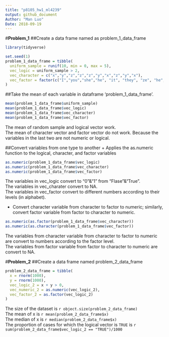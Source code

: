 ```yaml
---
title: "p8105_hw1_ml4239"
output: github_document
Author: "Man Luo"
Date: 2018-09-19
---
```

#**Problem_1**
##Create a data frame named as problem_1_data_frame
```r
library(tidyverse)
```

```r
set.seed(1)
problem_1_data_frame = tibble(
  uniform_sample = runif(10, min = 0, max = 5),
  vec_logic = uniform_sample > 2,
  vec_character = c("x","y","z","z","z","y","x","z","y","x"),
  vec_factor = factor(c("I","you","she","he", "it", "they", "ze", "he", "xe", "none"))
)
```

##Take the mean of each variable in dataframe 'problem_1_data_frame'.

```r
mean(problem_1_data_frame$uniform_sample)
mean(problem_1_data_frame$vec_logic)
mean(problem_1_data_frame$vec_character)
mean(problem_1_data_frame$vec_factor)
```
The mean of random sample and logical vector work.  
The mean of character vector and factor vector do not work.
Because the variables in the last two are not numeric or logical.

##Convert variables from one type to another
+ Applies the as.numeric function to the logical, character, and factor variables 
```r
as.numeric(problem_1_data_frame$vec_logic)
as.numeric(problem_1_data_frame$vec_character)
as.numeric(problem_1_data_frame$vec_factor)
```
The variables in vec_logic convert to "0"&"1" from "Flase"&"True".  
The variables in vec_charater convert to NA.   
The variables in vec_factor convert to different numbers according to their levels (in alphabet). 

+ Convert character variable from character to factor to numeric; similarly, convert factor variable from factor to character to numeric. 

```r
as.numeric(as.factor(problem_1_data_frame$vec_character))
as.numeric(as.character(problem_1_data_frame$vec_factor))
```
The variables from character variable from character to factor to numeric are convert to numbers according to the factor level.  
The variables from factor variable from factor to character to numeric are convert to NA.


#**Problem_2**
##Create a data frame named problem_2_data_frame
```r
problem_2_data_frame = tibble(
  x = rnorm(1000),
  y = rnorm(1000),
  vec_logic_2 = x + y > 0,
  vec_numeric_2 = as.numeric(vec_logic_2),
  vec_factor_2 = as.factor(vec_logic_2)
)
```
The size of the dataset is  `r object.size(problem_2_data_frame)`  
The mean of x is `r mean(problem_2_data_frame$x)`  
The median of x is `r median(problem_2_data_frame$x)`  
The proportion of cases for which the logical vector is `TRUE` is `r sum(problem_2_data_frame$vec_logic_2 == "TRUE")/1000`